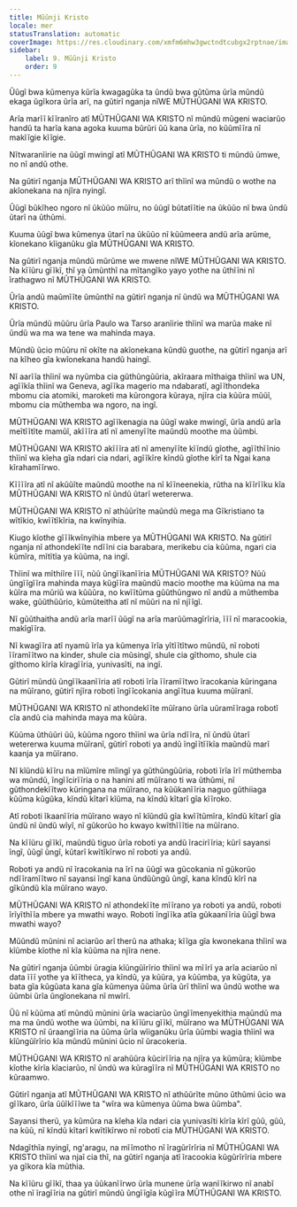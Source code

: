 ```yaml
---
title: Mũũnji Kristo
locale: mer
statusTranslation: automatic
coverImage: https://res.cloudinary.com/xmfm6mhw3gwctndtcubgx2rptnae/image/upload/v1741354419/small_cover_la_gran_rebelion_28716e29d2.webp
sidebar:
    label: 9. Mũũnji Kristo
    order: 9
---
```

Ũũgĩ bwa kũmenya kũrĩa kwagagũka ta ũndũ bwa gũtũma ũrĩa mũndũ ekaga ũgĩkora ũrĩa arĩ, na gũtirĩ nganja nĩWE MŨTHŨGANI WA KRISTO.

Arĩa marĩĩ kĩĩranĩro atĩ MŨTHŨGANI WA KRISTO nĩ mũndũ mũgeni waciarũo handũ ta harĩa kana agoka kuuma bũrũri ũũ kana ũrĩa, no kũũmĩĩra nĩ makĩĩgie kĩĩgie.

Nĩtwaranĩirie na ũũgĩ mwingĩ atĩ MŨTHŨGANI WA KRISTO ti mũndũ ũmwe, no nĩ andũ othe.

Na gũtirĩ nganja MŨTHŨGANI WA KRISTO arĩ thĩinĩ wa mũndũ o wothe na akĩonekana na njĩra nyingĩ.

Ũũgĩ bũkĩheo ngoro nĩ ũkũũo mũĩru, no ũũgĩ bũtatĩĩtie na ũkũũo nĩ bwa ũndũ ũtarĩ na ũthũmi.

Kuuma ũũgĩ bwa kũmenya ũtarĩ na ũkũũo nĩ kũũmeera andũ arĩa arũme, kĩonekano kĩiganũku gĩa MŨTHŨGANI WA KRISTO.

Na gũtirĩ nganja mũndũ mũrũme we mwene nĩWE MŨTHŨGANI WA KRISTO. Na kĩĩũru gĩĩkĩ, thĩ ya ũmũnthĩ na mĩtangĩko yayo yothe na ũthĩĩni nĩ ĩrathagwo nĩ MŨTHŨGANI WA KRISTO.

Ũrĩa andũ maũmĩĩte ũmũnthĩ na gũtirĩ nganja nĩ ũndũ wa MŨTHŨGANI WA KRISTO.

Ũrĩa mũndũ mũũru ũrĩa Paulo wa Tarso aranĩirie thĩinĩ wa marũa make nĩ ũndũ wa ma wa tene wa mahinda maya.

Mũndũ ũcio mũũru nĩ okĩte na akĩonekana kũndũ guothe, na gũtirĩ nganja arĩ na kĩheo gĩa kwĩonekana handũ haingĩ.

Nĩ aarĩĩa thĩinĩ wa nyũmba cia gũthũngũũria, akĩraara mĩthaiga thĩinĩ wa UN, agĩĩkĩa thĩinĩ wa Geneva, agĩĩka magerio ma ndabaratĩ, agĩĩthondeka mbomu cia atomiki, maroketi ma kũrongora kũraya, njĩra cia kũũra mũũĩ, mbomu cia mũthemba wa ngoro, na ingĩ.

MŨTHŨGANI WA KRISTO agĩĩkenagia na ũũgĩ wake mwingĩ, ũrĩa andũ arĩa meĩtĩĩtĩte mamũĩ, akĩĩĩra atĩ nĩ amenyĩĩte maũndũ moothe ma ũũmbi.

MŨTHŨGANI WA KRISTO akĩĩĩra atĩ nĩ amenyĩĩte kĩĩndũ gĩothe, agĩĩthĩĩnio thĩinĩ wa kĩeha gĩa ndari cia ndari, agĩĩkĩre kĩndũ gĩothe kĩrĩ ta Ngai kana kĩrahamĩĩrwo.

Kĩĩĩĩra atĩ nĩ akũũĩte maũndũ moothe na nĩ kĩĩneenekia, rũtha na kĩĩrĩĩku kĩa MŨTHŨGANI WA KRISTO nĩ ũndũ ũtarĩ wetererwa.

MŨTHŨGANI WA KRISTO nĩ athũũrĩte maũndũ mega ma Gĩkristiano ta wĩtĩkio, kwĩĩtĩkĩria, na kwĩnyihia.

Kiugo kĩothe gĩĩĩkwĩnyihia mbere ya MŨTHŨGANI WA KRISTO. Na gũtirĩ nganja nĩ athondekĩĩte ndĩĩni cia barabara, merikebu cia kũũma, ngari cia kũmĩra, mĩtĩtĩa ya kũũma, na ingĩ.

Thĩinĩ wa mĩthiĩre ĩĩĩ, nũũ ũngĩĩkanĩĩria MŨTHŨGANI WA KRISTO? Nũũ ũngĩĩgĩĩra mahinda maya kũgĩĩra maũndũ macio moothe ma kũũma na ma kũĩra ma mũriũ wa kũũũra, no kwĩĩtũma gũũthũngwo nĩ andũ a mũthemba wake, gũũthũũrio, kũmũteitha atĩ nĩ mũũri na nĩ njĩĩgĩ.

Nĩ gũũthaitha andũ arĩa marĩĩ ũũgĩ na arĩa marũũmagĩrĩria, ĩĩĩ nĩ maracookia, makĩgĩĩra.

Nĩ kwagĩĩra atĩ nyamũ ĩrĩa ya kũmenya ĩrĩa yĩtĩĩtĩtwo mũndũ, nĩ roboti ĩĩramĩĩtwo na kinder, shule cia mũsingĩ, shule cia gĩthomo, shule cia gĩthomo kĩrĩa kĩragĩĩria, yunivasĩti, na ingĩ.

Gũtirĩ mũndũ ũngĩĩkaanĩĩria atĩ roboti ĩrĩa ĩĩramĩĩtwo ĩracokania kũringana na mũĩrano, gũtirĩ njĩra roboti ĩngĩĩcokania angĩĩtua kuuma mũĩranĩ.

MŨTHŨGANI WA KRISTO nĩ athondekĩĩte mũĩrano ũrĩa uũramĩĩraga robotĩ cĩa andũ cia mahinda maya ma kũũra.

Kũũma ũthũũri ũũ, kũũma ngoro thĩinĩ wa ũrĩa ndĩĩra, nĩ ũndũ ũtarĩ wetererwa kuuma mũĩranĩ, gũtirĩ roboti ya andũ ĩngĩĩtĩĩkĩa maũndũ marĩ kaanja ya mũĩrano.

Nĩ kĩũndũ kĩĩru na mĩũmĩre mĩingĩ ya gũthũngũũria, roboti ĩrĩa ĩrĩ mũthemba wa mũndũ, ĩngĩĩcirĩĩria o na hanini atĩ mũĩrano ti wa ũthũmi, nĩ gũthondekĩĩtwo kũringana na mũĩrano, na kũũkanĩĩria naguo gũthiiaga kũũma kũgũka, kĩndũ kĩtarĩ kĩũma, na kĩndũ kĩtarĩ gĩa kĩĩroko.

Atĩ roboti ĩkaanĩĩria mũĩrano wayo nĩ kĩũndũ gĩa kwĩĩtũmĩra, kĩndũ kĩtarĩ gĩa ũndũ nĩ ũndũ wĩyĩ, nĩ gũkorũo ho kwayo kwĩthĩĩĩtie na mũĩrano.

Na kĩĩũru gĩĩkĩ, maũndũ tiguo ũrĩa roboti ya andũ ĩracirĩĩria; kũrĩ sayansi ĩngĩ, ũũgĩ ũngĩ, kũtarĩ kwĩtĩkĩrwo nĩ roboti ya andũ.

Roboti ya andũ nĩ ĩracokania na ĩrĩ na ũũgĩ wa gũcokania nĩ gũkorũo ndĩĩramĩĩtwo nĩ sayansi ĩngĩ kana ũndũũngũ ũngĩ, kana kĩndũ kĩrĩ na gĩkũndũ kĩa mũĩrano wayo.

MŨTHŨGANI WA KRISTO nĩ athondekĩĩte mĩĩrano ya roboti ya andũ, roboti ĩrĩyĩthĩĩa mbere ya mwathi wayo. Roboti ĩngĩĩka atĩa gũkaanĩĩria ũũgĩ bwa mwathi wayo?

Mũũndũ mũnini nĩ aciarũo arĩ therũ na athaka; kĩĩga gĩa kwonekana thĩinĩ wa kĩũmbe kĩothe nĩ kĩa kũũma na njĩra nene.

Na gũtirĩ nganja ũũmbi ũragia kĩũngũĩrĩrio thĩinĩ wa mĩĩrĩ ya arĩa aciarũo nĩ data ĩĩĩ yothe ya kĩĩtheca, ya kĩndũ, ya kũũra, ya kũũmba, ya kũgũta, ya bata gĩa kũgũata kana gĩa kũmenya ũũma ũrĩa ũrĩ thĩinĩ wa ũndũ wothe wa ũũmbi ũrĩa ũngĩonekana nĩ mwĩrĩ.

Ũũ nĩ kũũma atĩ mũndũ mũnini ũrĩa waciarũo ũngĩĩmenyekithia maũndũ ma ma ma ũndũ wothe wa ũũmbi, na kĩĩũru gĩĩkĩ, mũĩrano wa MŨTHŨGANI WA KRISTO nĩ ũraangĩĩria na ũũma ũrĩa wĩiganũku ũrĩa ũũmbi wagia thĩinĩ wa kĩũngũĩrĩrio kĩa mũndũ mũnini ũcio nĩ ũracokeria.

MŨTHŨGANI WA KRISTO nĩ arahũũra kũcirĩĩria na njĩra ya kũmũra; kĩũmbe kĩothe kĩrĩa kĩaciarũo, nĩ ũndũ wa kũragĩĩra nĩ MŨTHŨGANI WA KRISTO no kũraamwo.

Gũtirĩ nganja atĩ MŨTHŨGANI WA KRISTO nĩ athũũrĩte mũno ũthũmi ũcio wa gĩĩkaro, ũrĩa ũũĩkĩĩĩwe ta "wĩra wa kũmenya ũũma bwa ũũmba".

Sayansi therũ, ya kũmũra na kĩeha kĩa ndari cia yunivasĩti kĩrĩa kĩrĩ gũũ, gũũ, na kũũ, nĩ kĩndũ kĩtarĩ kwĩtĩkĩrwo nĩ robotĩ cia MŨTHŨGANI WA KRISTO.

Ndagĩthĩa nyingĩ, ng'aragu, na mĩĩmotho nĩ ĩragũrĩrĩria nĩ MŨTHŨGANI WA KRISTO thĩinĩ wa njaĩ cia thĩ, na gũtirĩ nganja atĩ ĩracookia kũgũrĩrĩria mbere ya gĩkora kĩa mũthia.

Na kĩĩũru gĩĩkĩ, thaa ya ũũkanĩĩrwo ũrĩa munene ũrĩa wanĩĩkirwo nĩ anabĩ othe nĩ ĩragĩĩria na gũtirĩ mũndũ ũngĩĩgĩa kũgĩĩra MŨTHŨGANI WA KRISTO.

